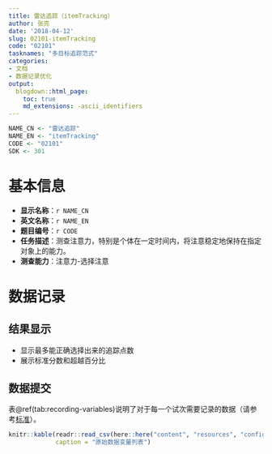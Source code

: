 ```yaml
---
title: 雷达追踪（itemTracking）
author: 张亮
date: '2018-04-12'
slug: 02101-itemTracking
code: "02101"
tasknames: "多目标追踪范式"
categories:
- 文档
- 数据记录优化
output:
  blogdown::html_page:
    toc: true
    md_extensions: -ascii_identifiers
---
```


```r
NAME_CN <- "雷达追踪"
NAME_EN <- "itemTracking"
CODE <- "02101"
SDK <- 301
```

# 基本信息

* **显示名称**：`r NAME_CN`
* **英文名称**：`r NAME_EN`
* **题目编号**：`r CODE`
* **任务描述**：测查注意力，特别是个体在一定时间内，将注意稳定地保持在指定对象上的能力。
* **测查能力**：注意力-选择注意

# 数据记录

## 结果显示

+ 显示最多能正确选择出来的追踪点数
+ 展示标准分数和超越百分比

## 数据提交

表\@ref(tab:recording-variables)说明了对于每一个试次需要记录的数据（请参考[标准](`r blogdown::shortcode("relref", "standard.html")`)）。

```r
knitr::kable(readr::read_csv(here::here("content", "resources", "config", NAME_EN, "recs.csv")),
             caption = "原始数据变量列表")
```
